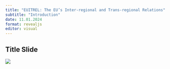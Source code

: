 ```yaml
---
title: "EUITREL: The EU’s Inter-regional and Trans-regional Relations"
subtitle: "Introduction"
date: 11.01.2024
format: revealjs
editor: visual
---
```


## Title Slide

![](/lecture/images/2022-2023%20Spring/HM%2014.png)
